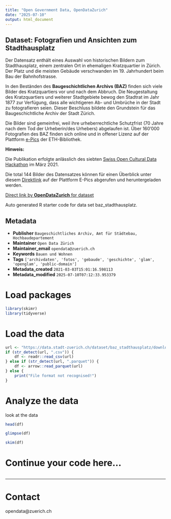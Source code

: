 ```yaml
---
title: "Open Government Data, OpenDataZurich"
date: "2025-07-10"
output: html_document
---
```


## Dataset: Fotografien und Ansichten zum Stadthausplatz

Der Datensatz enthält eines Auswahl von historischen Bildern zum Stadthausplatz, einem zentralen Ort in ehemaligen Kratzquartier in Zürich. Der Platz und die meisten Gebäude verschwanden im 19. Jahrhundert beim Bau der Bahnhofstrasse. 

In den Beständen des **Baugeschichtlichen Archivs (BAZ)** finden sich viele Bilder des Kratzquartiers vor und nach dem Abbruch. Die Neugestaltung des Kratzquartiers und weiterer Stadtgebiete bewog den Stadtrat im Jahr 1877 zur Verfügung, dass alle wichtigeren Ab- und Umbrüche in der Stadt zu fotografieren seien. Dieser Beschluss bildete den Grundstein für das Baugeschichtliche Archiv der Stadt Zürich. 

Die Bilder sind gemeinfrei, weil ihre urheberrechtliche Schutzfrist (70 Jahre nach dem Tod der Urheberin/des Urhebers) abgelaufen ist. Über 160'000 Fotografien des BAZ finden sich online und in offener Lizenz auf der Plattform [e-Pics](https://baz.e-pics.ethz.ch/) der ETH-Bibliothek.

**Hinweis: **

Die Publikation erfolgte anlässlich des siebten [Swiss Open Cultural Data Hackathon](https://library.ethz.ch/aktuell/veranstaltungen/glamhack-2021.html) im März 2021. 

Die total 144 Bilder des Datensatzes können für einen Überblick unter diesem [Direktlink](http://baz.e-pics.ethz.ch/index.jspx?category=26204) auf der Plattform E-Pics abgerufen und heruntergeladen werden.



[Direct link by **OpenDataZurich** for dataset](https://data.stadt-zuerich.ch/dataset/baz_stadthausplatz)

Auto generated R starter code for data set baz_stadthausplatz.

## Metadata

- **Publisher** `Baugeschichtliches Archiv, Amt für Städtebau, Hochbaudepartement`
- **Maintainer** `Open Data Zürich`
- **Maintainer_email** `opendata@zuerich.ch`
- **Keywords** `Bauen und Wohnen`
- **Tags** `['archivdaten', 'fotos', 'gebaude', 'geschichte', 'glam', 'openglam', 'public-domain']`
- **Metadata_created** `2021-03-03T15:01:16.598113`
- **Metadata_modified** `2025-07-10T07:12:33.953379`


# Load packages

```r
library(skimr)
library(tidyverse)
```

# Load the data

```r
url <- "https://data.stadt-zuerich.ch/dataset/baz_stadthausplatz/download/baz_stadthausplatz.csv"
if (str_detect(url, ".csv")) {
    df <- readr::read_csv(url)
} else if (str_detect(url, ".parquet")) {
    df <- arrow::read_parquet(url)
} else {
    print("File format not recognised!")
}
```

# Analyze the data

look at the data
```r
head(df)
```

```r
glimpse(df)
```

```r
skim(df)
```

# Continue your code here...

```r

```

------------------------------------------------------------------------

# Contact

opendata@zuerich.ch
